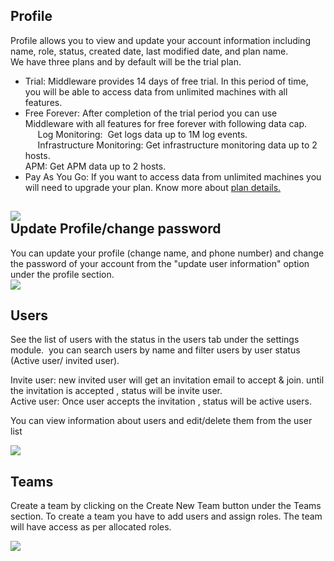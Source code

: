 Profile
-------
Profile allows you to view and update your account information including name, role, status, created date, last modified date, and plan name.\
We have three plans and by default will be the trial plan. 

-   Trial: Middleware provides 14 days of free trial. In this period of time, you will be able to access data from unlimited machines with all features.
-   Free Forever: After completion of the trial period you can use Middleware with all features for free forever with following data cap.\
         Log Monitoring:  Get logs data up to 1M log events.\
         Infrastructure Monitoring: Get infrastructure monitoring data up to 2 hosts.\
    APM: Get APM data up to 2 hosts. 
-   Pay As You Go: If you want to access data from unlimited machines you will need to upgrade your plan. Know more about [plan details.](https://middleware.io/pricing/)

<img src="/images/settings/p1.png" />\
Update Profile/change password
--------------------------------
You can update your profile (change name, and phone number) and change the password of your account from the "update user information" option under the profile section.\
<img src="/images/settings/p2.png" />

Users
-----
See the list of users with the status in the users tab under the settings module.  you can search users by name and filter users by user status (Active user/ invited user).

Invite user: new invited user will get an invitation email to accept & join. until the invitation is accepted , status will be invite user.\
Active user: Once user accepts the invitation , status will be active users.

You can view information about users and edit/delete them from the user list

<img src="/images/settings/p3.png" />

Teams
-----
Create a team by clicking on the Create New Team button under the Teams section. To create a team you have to add users and assign roles. The team will have access as per allocated roles.

<img src="/images/settings/p4.png" />

